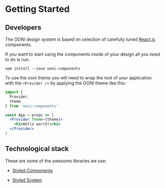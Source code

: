 # Getting Started

## Developers

The OONI design system is based on selection of carefully tuned [React.js](https://facebook.github.io/react/) components.

If you want to start using the components inside of your design all you need to
do is run:

```
npm install --save ooni-components
```

To use the ooni theme you will need to wrap the root of your application with
the `<Provider />` by applying the OONI theme like this:

```jsx
import {
  Provider,
  theme
} from 'ooni-components'

const App = props => (
  <Provider theme={theme}>
    <h1>Hello world!</h1>
  </Provider>
)
```

## Technological stack

These are some of the awesome libraries we use:

* [Styled Components](https://www.styled-components.com/)

* [Styled System](http://jxnblk.com/styled-system/)
